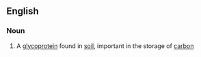 ==English==

===Noun===
{{wikipedia}}
{{en-noun|-}}

# {{lb|en|protein}} A [[glycoprotein]] found in [[soil]], important in the storage of [[carbon]]